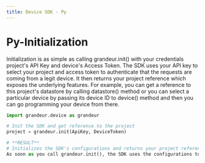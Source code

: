```yaml
---
title: Device SDK - Py
---
```

# Py-Initialization

Initialization is as simple as calling grandeur.init() with your credentials project's API Key and device's Access Token. The SDK uses your API key to select your project and access token to authenticate that the requests are coming from a legit device. It then returns your project reference which exposes the underlying features. For example, you can get a reference to this project's datastore by calling datastore() method or you can select a particular device by passing its device ID to device() method and then you can go programming your device from there.

```py
import grandeur.device as grandeur

# Init the SDK and get reference to the project
project = grandeur.init(ApiKey, DeviceToken)

# **RESULT**
# Initializes the SDK's configurations and returns your project reference.
As soon as you call grandeur.init(), the SDK uses the configurations to start trying to connect with the your project on Grandeur.
```